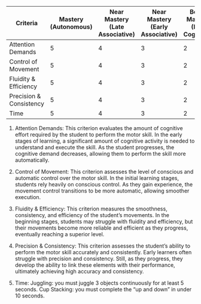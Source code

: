 | **Criteria**            | Mastery (Autonomous) | Near Mastery (Late Associative) | Near Mastery (Early Associative) | Below Mastery (Late Cognitive) | Below Mastery (Early Cognitive) |
|-------------------------|----------------------|---------------------------------|----------------------------------|--------------------------------|---------------------------------|
| Attention Demands       | 5                    | 4                               | 3                                | 2                              | 1                               |
| Control of Movement     | 5                    | 4                               | 3                                | 2                              | 1                               |
| Fluidity & Efficiency   | 5                    | 4                               | 3                                | 2                              | 1                               |
| Precision & Consistency | 5                    | 4                               | 3                                | 2                              | 1                               |
| Time                    | 5                    | 4                               | 3                                | 2                              | 1                               |

1.  Attention Demands: This criterion evaluates the amount of cognitive effort required by the student to perform the motor skill. In the early stages of learning, a significant amount of cognitive activity is needed to understand and execute the skill. As the student progresses, the cognitive demand decreases, allowing them to perform the skill more automatically.

2.  Control of Movement: This criterion assesses the level of conscious and automatic control over the motor skill. In the initial learning stages, students rely heavily on conscious control. As they gain experience, the movement control transitions to be more automatic, allowing smoother execution.

3.  Fluidity & Efficiency: This criterion measures the smoothness, consistency, and efficiency of the student's movements. In the beginning stages, students may struggle with fluidity and efficiency, but their movements become more reliable and efficient as they progress, eventually reaching a superior level.

4.  Precision & Consistency: This criterion assesses the student's ability to perform the motor skill accurately and consistently. Early learners often struggle with precision and consistency. Still, as they progress, they develop the ability to link these elements with their performance, ultimately achieving high accuracy and consistency.

5.  Time: Juggling: you must juggle 3 objects continuously for at least 5 seconds. Cup Stacking: you must complete the "up and down" in under 10 seconds.
